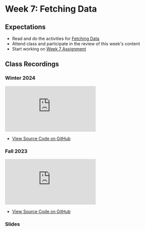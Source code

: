 # Week 7: Fetching Data

## Expectations

- Read and do the activities for [Fetching Data](/week-7/fetching-data)
- Attend class and participate in the review of this week's content
- Start working on [Week 7 Assignment](/week-7/assignment)

## Class Recordings

### Winter 2024

<iframe
  style={{ width: "100%", aspectRatio: "16/9" }}
  src="https://www.youtube.com/embed/JPtH9M0pPJM?si=82NlZa8DvJx7jUqa"
  title="YouTube video player"
  frameBorder="0"
  allow="accelerometer; autoplay; clipboard-write; encrypted-media; gyroscope; picture-in-picture; web-share"
  allowFullScreen="allowFullScreen"
></iframe>

- [View Source Code on GitHub ](https://github.com/warsylewicz/webdev2-demos/blob/bd2277d2e119aa44b18c12d23bfa0e9b09700891/app/week-7/page.js)

### Fall 2023

<iframe
  style={{ width: "100%", aspectRatio: "16/9" }}
  src="https://www.youtube.com/embed/KzV1SLVE0jg?si=QJ1GzdpEQiKSLRHm"
  title="YouTube video player"
  frameBorder="0"
  allow="accelerometer; autoplay; clipboard-write; encrypted-media; gyroscope; picture-in-picture; web-share"
  allowFullScreen="allowFullScreen"
></iframe>

- [View Source Code on GitHub ](https://github.com/warsylewicz/webdev2-demos/blob/100cc0edb5c7a22c3533f79d2ead165db1bd6ab2/app/week-7/page.js)

### Slides


<Slideshow file="/week-7/slides" />
